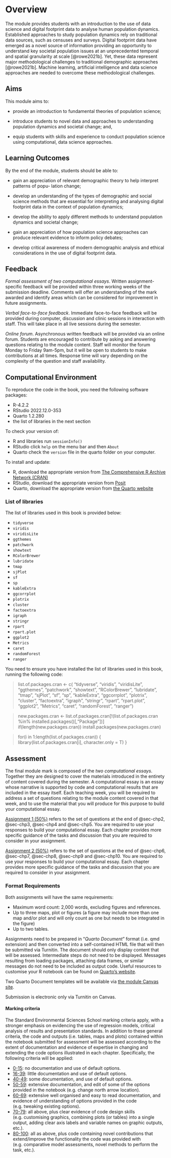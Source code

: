# Overview

The module provides students with an introduction to the use of data science and digital footprint data to analyse human population dynamics. Established approaches to study population dynamics rely on traditional data sources, such as censuses and surveys. Digital footprint data have emerged as a novel source of information providing an opportunity to understand key societal population issues at an unprecedented temporal and spatial granularity at scale [@rowe2021b]. Yet, these data represent major methodological challenges to traditional demographic approaches [@rowe2021b]. Machine learning, artificial intelligence and data science approaches are needed to overcome these methodological challenges.

## Aims

This module aims to:

-   provide an introduction to fundamental theories of population science;

-   introduce students to novel data and approaches to understanding population dynamics and societal change; and,

-   equip students with skills and experience to conduct population science using computational, data science approaches.

## Learning Outcomes

By the end of the module, students should be able to:

-   gain an appreciation of relevant demographic theory to help interpret patterns of popu- lation change;

-   develop an understanding of the types of demographic and social science methods that are essential for interpreting and analysing digital footprint data in the context of population dynamics;

-   develop the ability to apply different methods to understand population dynamics and societal change;

-   gain an appreciation of how population science approaches can produce relevant evidence to inform policy debates;

-   develop critical awareness of modern demographic analysis and ethical considerations in the use of digital footprint data.

## Feedback

*Formal assessment of two computational essays*. Written assignment-specific feedback will be provided within three working weeks of the submission deadline. Comments will offer an understanding of the mark awarded and identify areas which can be considered for improvement in future assignments.

*Verbal face-to-face feedback*. Immediate face-to-face feedback will be provided during computer, discussion and clinic sessions in interaction with staff. This will take place in all live sessions during the semester.

*Online forum*. Asynchronous written feedback will be provided via an online forum. Students are encouraged to contribute by asking and answering questions relating to the module content. Staff will monitor the forum Monday to Friday 9am-5pm, but it will be open to students to make contributions at all times. Response time will vary depending on the complexity of the question and staff availability.

## Computational Environment

To reproduce the code in the book, you need the following software packages:

-   R-4.2.2
-   RStudio 2022.12.0-353
-   Quarto 1.2.280
-   the list of libraries in the next section

To check your version of:

-   R and libraries run `sessionInfo()`
-   RStudio click `help` on the menu bar and then `About`
-   Quarto check the `version` file in the quarto folder on your computer.

To install and update:

-   R, download the appropriate version from [The Comprehensive R Archive Network (CRAN)](https://cran.r-project.org)
-   RStudio, download the appropriate version from [Posit](https://posit.co/download/rstudio-desktop/)
-   Quarto, download the appropriate version from [the Quarto website](https://quarto.org/docs/get-started/)

### List of libraries

The list of libraries used in this book is provided below:

-   `tidyverse`
-   `viridis`
-   `viridisLite`
-   `ggthemes`
-   `patchwork`
-   `showtext`
-   `RColorBrewer`
-   `lubridate`
-   `tmap`
-   `sjPlot`
-   `sf`
-   `sp`
-   `kableExtra`
-   `ggcorrplot`
-   `plotrix`
-   `cluster`
-   `factoextra`
-   `igraph`
-   `stringr`
-   `rpart`
-   `rpart.plot`
-   `ggplot2`
-   `Metrics`
-   `caret`
-   `randomForest`
-   `ranger`

You need to ensure you have installed the list of libraries used in this book, running the following code:

> list.of.packages.cran \<- c( "tidyverse", "viridis", "viridisLite", "ggthemes", "patchwork", "showtext", "RColorBrewer", "lubridate", "tmap", "sjPlot", "sf", "sp", "kableExtra", "ggcorrplot", "plotrix", "cluster", "factoextra", "igraph", "stringr", "rpart", "rpart.plot", "ggplot2", "Metrics", "caret", "randomForest", "ranger")

> new.packages.cran \<- list.of.packages.cran\[!(list.of.packages.cran %in% installed.packages()\[,"Package"\])\] if(length(new.packages.cran)) install.packages(new.packages.cran)

> for(i in 1:length(list.of.packages.cran)) { library(list.of.packages.cran\[i\], character.only = T) }

## Assessment

The final module mark is composed of the *two computational essays*. Together they are designed to cover the materials introduced in the entirety of content covered during the semester. A computational essay is an essay whose narrative is supported by code and computational results that are included in the essay itself. Each teaching week, you will be required to address a set of questions relating to the module content covered in that week, and to use the material that you will produce for this purpose to build your computational essay.

[Assignment 1 (50%)]{.underline} refers to the set of questions at the end of @sec-chp2, @sec-chp3, @sec-chp4 and @sec-chp5. You are required to use your responses to build your computational essay. Each chapter provides more specific guidance of the tasks and discussion that you are required to consider in your assignment.

[Assignment 2 (50%)]{.underline} refers to the set of questions at the end of @sec-chp6, @sec-chp7, @sec-chp8, @sec-chp9 and @sec-chp10. You are required to use your responses to build your computational essay. Each chapter provides more specific guidance of the tasks and discussion that you are required to consider in your assignment.

### Format Requirements

Both assignments will have the same requirements:

-   Maximum word count: 2,000 words, excluding figures and references.
-   Up to three maps, plot or figures (a figure may include more than one map and/or plot and will only count as one but needs to be integrated in the figure)
-   Up to two tables.

Assignments need to be prepared in "*Quarto Document*" format (i.e. qmd extension) and then converted into a self-contained HTML file that will then be submitted via Turnitin. The document should only display content that will be assessed. Intermediate steps do not need to be displayed. Messages resulting from loading packages, attaching data frames, or similar messages do not need to be included as output code. Useful resources to customise your R notebook can be found on [Quarto's website](https://quarto.org/docs/guide/).

Two Quarto Document templates will be available via [the module Canvas site](https://canvas.liverpool.ac.uk/courses/60454).

Submission is electronic only via Turnitin on Canvas.

#### Marking criteria

The Standard Environmental Sciences School marking criteria apply, with a stronger emphasis on evidencing the use of regression models, critical analysis of results and presentation standards. In addition to these general criteria, the code and outputs (i.e. tables, maps and plots) contained within the notebook submitted for assessment will be assessed according to the extent of documentation and evidence of expertise in changing and extending the code options illustrated in each chapter. Specifically, the following criteria will be applied:

-   [0-15]{.underline}: no documentation and use of default options.
-   [16-39]{.underline}: little documentation and use of default options.
-   [40-49]{.underline}: some documentation, and use of default options.
-   [50-59]{.underline}: extensive documentation, and edit of some of the options provided in the notebook (e.g. change north arrow location).
-   [60-69]{.underline}: extensive well organised and easy to read documentation, and evidence of understanding of options provided in the code (e.g. tweaking existing options).
-   [70-79]{.underline}: all above, plus clear evidence of code design skills (e.g. customising graphics, combining plots (or tables) into a single output, adding clear axis labels and variable names on graphic outputs, etc.).
-   [80-100]{.underline}: all as above, plus code containing novel contributions that extend/improve the functionality the code was provided with (e.g. comparative model assessments, novel methods to perform the task, etc.).

